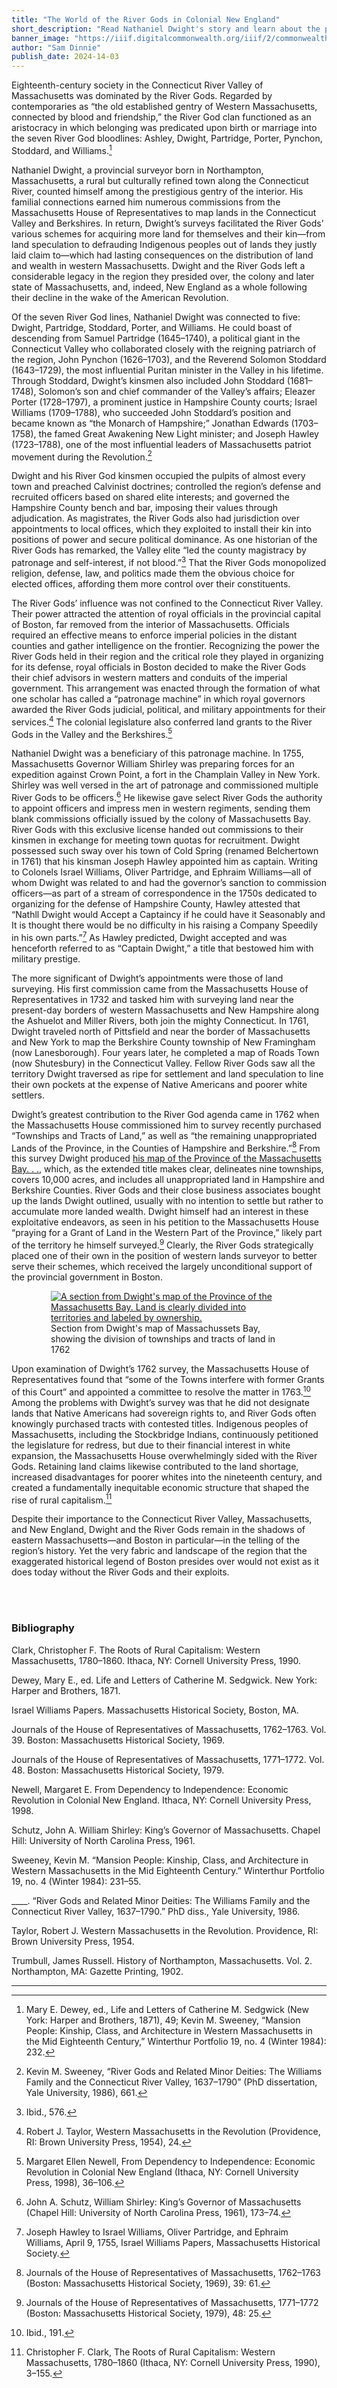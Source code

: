 ```yaml
---
title: "The World of the River Gods in Colonial New England"
short_description: "Read Nathaniel Dwight's story and learn about the political power and influence of the River Gods"
banner_image: "https://iiif.digitalcommonwealth.org/iiif/2/commonwealth:6108vt051/351,1559,2140,1585/pct:50/0/default.jpg"
author: "Sam Dinnie"
publish_date: 2024-14-03
---
```


Eighteenth-century society in the Connecticut River Valley of Massachusetts was dominated by the River Gods. Regarded by contemporaries as “the old established gentry of Western Massachusetts, connected by blood and friendship,” the River God clan functioned as an aristocracy in which belonging was predicated upon birth or marriage into the seven River God bloodlines: Ashley, Dwight, Partridge, Porter, Pynchon, Stoddard, and Williams.[^1]<br/>

Nathaniel Dwight, a provincial surveyor born in Northampton, Massachusetts, a rural but culturally refined town along the Connecticut River, counted himself among the prestigious gentry of the interior. His familial connections earned him numerous commissions from the Massachusetts House of Representatives to map lands in the Connecticut Valley and Berkshires. In return, Dwight’s surveys facilitated the River Gods’ various schemes for acquiring more land for themselves and their kin—from land speculation to defrauding Indigenous peoples out of lands they justly laid claim to—which had lasting consequences on the distribution of land and wealth in western Massachusetts. Dwight and the River Gods left a considerable legacy in the region they presided over, the colony and later state of Massachusetts, and, indeed, New England as a whole following their decline in the wake of the American Revolution.<br/>

Of the seven River God lines, Nathaniel Dwight was connected to five: Dwight, Partridge, Stoddard, Porter, and Williams. He could boast of descending from Samuel Partridge (1645–1740), a political giant in the Connecticut Valley who collaborated closely with the reigning patriarch of the region, John Pynchon (1626–1703), and the Reverend Solomon Stoddard (1643–1729), the most influential Puritan minister in the Valley in his lifetime. Through Stoddard, Dwight’s kinsmen also included John Stoddard (1681–1748), Solomon’s son and chief commander of the Valley’s affairs; Eleazer Porter (1728–1797), a prominent justice in Hampshire County courts; Israel Williams (1709–1788), who succeeded John Stoddard’s position and became known as “the Monarch of Hampshire;” Jonathan Edwards (1703–1758), the famed Great Awakening New Light minister; and Joseph Hawley (1723–1788), one of the most influential leaders of Massachusetts patriot movement during the Revolution.[^2]<br/>

Dwight and his River God kinsmen occupied the pulpits of almost every town and preached Calvinist doctrines; controlled the region’s defense and recruited officers based on shared elite interests; and governed the Hampshire County bench and bar, imposing their values through adjudication. As magistrates, the River Gods also had jurisdiction over appointments to local offices, which they exploited to install their kin into positions of power and secure political dominance. As one historian of the River Gods has remarked, the Valley elite “led the county magistracy by patronage and self-interest, if not blood.”[^3] That the River Gods monopolized religion, defense, law, and politics made them the obvious choice for elected offices, affording them more control over their constituents.<br/>

The River Gods’ influence was not confined to the Connecticut River Valley. Their power attracted the attention of royal officials in the provincial capital of Boston, far removed from the interior of Massachusetts. Officials required an effective means to enforce imperial policies in the distant counties and gather intelligence on the frontier. Recognizing the power the River Gods held in their region and the critical role they played in organizing for its defense, royal officials in Boston decided to make the River Gods their chief advisors in western matters and conduits of the imperial government. This arrangement was enacted through the formation of what one scholar has called a “patronage machine” in which royal governors awarded the River Gods judicial, political, and military appointments for their services.[^4] The colonial legislature also conferred land grants to the River Gods in the Valley and the Berkshires.[^5]<br/>

Nathaniel Dwight was a beneficiary of this patronage machine. In 1755, Massachusetts Governor William Shirley was preparing forces for an expedition against Crown Point, a fort in the Champlain Valley in New York. Shirley was well versed in the art of patronage and commissioned multiple River Gods to be officers.[^6] He likewise gave select River Gods the authority to appoint officers and impress men in western regiments, sending them blank commissions officially issued by the colony of Massachusetts Bay. River Gods with this exclusive license handed out commissions to their kinsmen in exchange for meeting town quotas for recruitment. Dwight possessed such sway over his town of Cold Spring (renamed Belchertown in 1761) that his kinsman Joseph Hawley appointed him as captain. Writing to Colonels Israel Williams, Oliver Partridge, and Ephraim Williams—all of whom Dwight was related to and had the governor’s sanction to commission officers—as part of a stream of correspondence in the 1750s dedicated to organizing for the defense of Hampshire County, Hawley attested that “Nathll Dwight would Accept a Captaincy if he could have it Seasonably and It is thought there would be no difficulty in his raising a Company Speedily in his own parts.”[^7] As Hawley predicted, Dwight accepted and was henceforth referred to as “Captain Dwight,” a title that bestowed him with military prestige.<br/>

The more significant of Dwight’s appointments were those of land surveying. His first commission came from the Massachusetts House of Representatives in 1732 and tasked him with surveying land near the present-day borders of western Massachusetts and New Hampshire along the Ashuelot and Miller Rivers, both join the mighty Connecticut. In 1761, Dwight traveled north of Pittsfield and near the border of Massachusetts and New York to map the Berkshire County township of New Framingham (now Lanesborough). Four years later, he completed a map of Roads Town (now Shutesbury) in the Connecticut Valley. Fellow River Gods saw all the territory Dwight traversed as ripe for settlement and land speculation to line their own pockets at the expense of Native Americans and poorer white settlers.<br/>

Dwight’s greatest contribution to the River God agenda came in 1762 when the Massachusetts House commissioned him to survey recently purchased “Townships and Tracts of Land,” as well as “the remaining unappropriated Lands of the Province, in the Counties of Hampshire and Berkshire.”[^8] From this survey Dwight produced [his map of the Province of the Massachusetts Bay. . .](/maps/commonwealth:z603vg36c), which, as the extended title makes clear, delineates nine townships, covers 10,000 acres, and includes all unappropriated land in Hampshire and Berkshire Counties. River Gods and their close business associates bought up the lands Dwight outlined, usually with no intention to settle but rather to accumulate more landed wealth. Dwight himself had an interest in these exploitative endeavors, as seen in his petition to the Massachusetts House “praying for a Grant of Land in the Western Part of the Province,” likely part of the territory he himself surveyed.[^9] Clearly, the River Gods strategically placed one of their own in the position of western lands surveyor to better serve their schemes, which received the largely unconditional support of the provincial government in Boston.<br/>

<figure style="display: block;margin-left: auto;margin-right: auto;width: 75%;">
  <a href="/maps/commonwealth:z603vg36c">
   <img src="https://iiif.digitalcommonwealth.org/iiif/2/commonwealth:6108vt051/98,640,3725,2206/pct:50/0/default.jpg" alt="A section from Dwight's map of the Province of the Massachusetts Bay. Land is clearly divided into territories and labeled by ownership." />
  </a>
  <figcaption>
    Section from Dwight's map of Massachussets Bay, showing the division of townships and tracts of land in 1762
  </figcaption>
</figure>

Upon examination of Dwight’s 1762 survey, the Massachusetts House of Representatives found that “some of the Towns interfere with former Grants of this Court” and appointed a committee to resolve the matter in 1763.[^10] Among the problems with Dwight’s survey was that he did not designate lands that Native Americans had sovereign rights to, and River Gods often knowingly purchased tracts with contested titles. Indigenous peoples of Massachusetts, including the Stockbridge Indians, continuously petitioned the legislature for redress, but due to their financial interest in white expansion, the Massachusetts House overwhelmingly sided with the River Gods. Retaining land claims likewise contributed to the land shortage, increased disadvantages for poorer whites into the nineteenth century, and created a fundamentally inequitable economic structure that shaped the rise of rural capitalism.[^11]<br/>

Despite their importance to the Connecticut River Valley, Massachusetts, and New England, Dwight and the River Gods remain in the shadows of eastern Massachusetts—and Boston in particular—in the telling of the region’s history. Yet the very fabric and landscape of the region that the exaggerated historical legend of Boston presides over would not exist as it does today without the River Gods and their exploits.

<br/><br/>

[^1]: Mary E. Dewey, ed., Life and Letters of Catherine M. Sedgwick (New York: Harper and Brothers, 1871), 49; Kevin M. Sweeney, “Mansion People: Kinship, Class, and Architecture in Western Massachusetts in the Mid Eighteenth Century,” Winterthur Portfolio 19, no. 4 (Winter 1984): 232.

[^2]: Kevin M. Sweeney, “River Gods and Related Minor Deities: The Williams Family and the Connecticut River Valley, 1637–1790” (PhD dissertation, Yale University, 1986), 661.

[^3]: Ibid., 576.

[^4]: Robert J. Taylor, Western Massachusetts in the Revolution (Providence, RI: Brown University Press, 1954), 24.

[^5]: Margaret Ellen Newell, From Dependency to Independence: Economic Revolution in Colonial New England (Ithaca, NY: Cornell University Press, 1998), 36–106.

[^6]: John A. Schutz, William Shirley: King’s Governor of Massachusetts (Chapel Hill: University of North Carolina Press, 1961), 173–74.

[^7]: Joseph Hawley to Israel Williams, Oliver Partridge, and Ephraim Williams, April 9, 1755, Israel Williams Papers, Massachusetts Historical Society.

[^8]: Journals of the House of Representatives of Massachusetts, 1762–1763 (Boston: Massachusetts Historical Society, 1969), 39: 61.

[^9]: Journals of the House of Representatives of Massachusetts, 1771–1772 (Boston: Massachusetts Historical Society, 1979), 48: 25.

[^10]: Ibid., 191.

[^11]: Christopher F. Clark, The Roots of Rural Capitalism: Western Massachusetts, 1780–1860 (Ithaca, NY: Cornell University Press, 1990), 3–155.

### Bibliography

Clark, Christopher F. The Roots of Rural Capitalism: Western Massachusetts, 1780–1860. Ithaca, NY: Cornell University Press, 1990.

Dewey, Mary E., ed. Life and Letters of Catherine M. Sedgwick. New York: Harper and Brothers, 1871.

Israel Williams Papers. Massachusetts Historical Society, Boston, MA.

Journals of the House of Representatives of Massachusetts, 1762–1763. Vol. 39. Boston: Massachusetts Historical Society, 1969.

Journals of the House of Representatives of Massachusetts, 1771–1772. Vol. 48. Boston: Massachusetts Historical Society, 1979.

Newell, Margaret E. From Dependency to Independence: Economic Revolution in Colonial New England. Ithaca, NY: Cornell University Press, 1998.

Schutz, John A. William Shirley: King’s Governor of Massachusetts. Chapel Hill: University of North Carolina Press, 1961.

Sweeney, Kevin M. “Mansion People: Kinship, Class, and Architecture in Western Massachusetts in the Mid Eighteenth Century.” Winterthur Portfolio 19, no. 4 (Winter 1984): 231–55.

____. “River Gods and Related Minor Deities: The Williams Family and the Connecticut River Valley, 1637–1790.” PhD diss., Yale University, 1986.

Taylor, Robert J. Western Massachusetts in the Revolution. Providence, RI: Brown University Press, 1954.

Trumbull, James Russell. History of Northampton, Massachusetts. Vol. 2. Northampton, MA: Gazette Printing, 1902.

***
